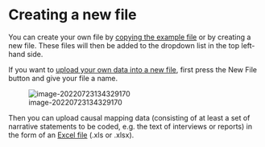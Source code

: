 # Creating a new file

You can create your own file by [copying the example file](#xown-copy) or by creating a new file. These files will then be added to the dropdown list in the top left-hand side.

If you want to [upload your own data into a new file](#ximport), first press the New File button and give your file a name.

![image-20220723134329170](_assets/image-20220723134329170.png)

Then you can upload causal mapping data (consisting of at least a set of narrative statements to be coded, e.g. the text of interviews or reports) in the form of an [Excel file](#xuploading-and-updating) (.xls or .xlsx). 

